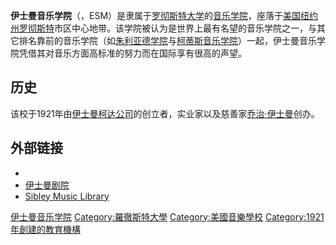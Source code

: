 {{Infobox University |
|Name           = 伊士曼音乐学院 
|EnglishName    = Eastman School of Music
|Established    = 1921年 
|Type           = [[私立大學|私立]][[音乐学院|音乐学院]]
|Dean           = Douglas Lowry
|Location       = {{USA}}[[紐約州|紐約州]][[羅徹斯特_(紐約州)|罗彻斯特]]
|Campus         = 市区
|Website        = {{URL|https://www.esm.rochester.edu/}}
}} 
'''伊士曼音乐学院'''（{{lang-en|Eastman School of Music}}，ESM）是隶属于[[罗彻斯特大学|罗彻斯特大学]]的[[音乐学院|音乐学院]]，座落于[[美国|美国]][[纽约州|纽约州]][[羅徹斯特_(紐約州)|罗彻斯特]]市区中心地带。该学院被认为是世界上最有名望的音乐学院之一，与其它排名靠前的音乐学院（如[[朱利亚德学院|朱利亚德学院]]与[[柯蒂斯音乐学院|柯蒂斯音乐学院]]）一起，伊士曼音乐学院凭借其对音乐方面高标准的努力而在国际享有很高的声望。

==历史==
该校于1921年由[[伊士曼柯达公司|伊士曼柯达公司]]的创立者，实业家以及慈善家[[乔治·伊士曼|乔治·伊士曼]]创办。

==外部链接==
* {{official website|https://www.esm.rochester.edu/}}
* [https://web.archive.org/web/20080705201913/http://esm.rochester.edu/concerts/eastman_theatre.php 伊士曼剧院]
* [http://www.esm.rochester.edu/sibley/ Sibley Music Library]{{Wayback|url=http://www.esm.rochester.edu/sibley/ |date=20170419194618 }}

{{Authority control}}
[[Category:伊士曼音乐学院|]]
[[Category:羅徹斯特大學|Category:羅徹斯特大學]]
[[Category:美國音樂學校|Category:美國音樂學校]]
[[Category:1921年創建的教育機構|Category:1921年創建的教育機構]]